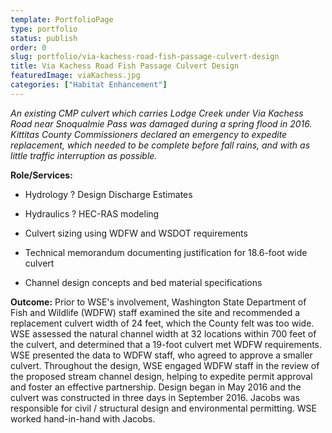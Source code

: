 ```yaml
---
template: PortfolioPage
type: portfolio
status: publish
order: 0
slug: portfolio/via-kachess-road-fish-passage-culvert-design
title: Via Kachess Road Fish Passage Culvert Design
featuredImage: viaKachess.jpg
categories: ["Habitat Enhancement"]
---
```


_An existing CMP culvert which carries Lodge Creek under Via Kachess Road near Snoqualmie Pass was damaged during a spring flood in 2016. Kittitas County Commissioners declared an emergency to expedite replacement, which needed to be complete before fall rains, and with as little traffic interruption as possible._  
  
**Role/Services:**  

  
*   Hydrology ? Design Discharge Estimates
  
*   Hydraulics ? HEC-RAS modeling
  
*   Culvert sizing using WDFW and WSDOT requirements
  
*   Technical memorandum documenting justification for 18.6-foot wide culvert
  
*   Channel design concepts and bed material specifications
  

  
**Outcome:** Prior to WSE's involvement, Washington State Department of Fish and Wildlife (WDFW) staff examined the site and recommended a replacement culvert width of 24 feet, which the County felt was too wide. WSE assessed the natural channel width at 32 locations within 700 feet of the culvert, and determined that a 19-foot culvert met WDFW requirements. WSE presented the data to WDFW staff, who agreed to approve a smaller culvert. Throughout the design, WSE engaged WDFW staff in the review of the proposed stream channel design, helping to expedite permit approval and foster an effective partnership. Design began in May 2016 and the culvert was constructed in three days in September 2016. Jacobs was responsible for civil / structural design and environmental permitting. WSE worked hand-in-hand with Jacobs.
